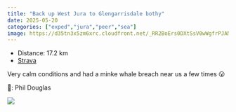 ---
title: "Back up West Jura to Glengarrisdale bothy"
date: 2025-05-20
categories: ["exped","jura","peer","sea"]
image: https://d35tn3x5zm6xrc.cloudfront.net/_RR2BoErs0DXtSsV0wWgfrPJAMTQXguSWJmjXL2iCUs/thumbnails/_RR2BoErs0DXtSsV0wWgfrPJAMTQXguSWJmjXL2iCUs_600x600.jpg
---

- Distance: 17.2 km
- [Strava](https://www.strava.com/activities/14542394081)

Very calm conditions and had a minke whale breach near us a few times 😮

🎥: Phil Douglas 

![](https://d35tn3x5zm6xrc.cloudfront.net/_RR2BoErs0DXtSsV0wWgfrPJAMTQXguSWJmjXL2iCUs/thumbnails/_RR2BoErs0DXtSsV0wWgfrPJAMTQXguSWJmjXL2iCUs_600x600.jpg)



